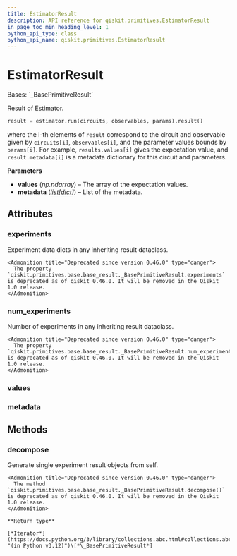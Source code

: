 ```yaml
---
title: EstimatorResult
description: API reference for qiskit.primitives.EstimatorResult
in_page_toc_min_heading_level: 1
python_api_type: class
python_api_name: qiskit.primitives.EstimatorResult
---
```


# EstimatorResult

<Class id="qiskit.primitives.EstimatorResult" isDedicatedPage={true} github="https://github.com/qiskit/qiskit/tree/stable/0.46/qiskit/primitives/base/estimator_result.py" signature="qiskit.primitives.EstimatorResult(values, metadata)">
  Bases: `_BasePrimitiveResult`

  Result of Estimator.

  ```python
  result = estimator.run(circuits, observables, params).result()
  ```

  where the i-th elements of `result` correspond to the circuit and observable given by `circuits[i]`, `observables[i]`, and the parameter values bounds by `params[i]`. For example, `results.values[i]` gives the expectation value, and `result.metadata[i]` is a metadata dictionary for this circuit and parameters.

  **Parameters**

  *   **values** (*np.ndarray*) – The array of the expectation values.
  *   **metadata** ([*list*](https://docs.python.org/3/library/stdtypes.html#list "(in Python v3.12)")*\[*[*dict*](https://docs.python.org/3/library/stdtypes.html#dict "(in Python v3.12)")*]*) – List of the metadata.

  ## Attributes

  ### experiments

  <Attribute id="qiskit.primitives.EstimatorResult.experiments">
    Experiment data dicts in any inheriting result dataclass.

    <Admonition title="Deprecated since version 0.46.0" type="danger">
      The property `qiskit.primitives.base.base_result._BasePrimitiveResult.experiments` is deprecated as of qiskit 0.46.0. It will be removed in the Qiskit 1.0 release.
    </Admonition>
  </Attribute>

  ### num\_experiments

  <Attribute id="qiskit.primitives.EstimatorResult.num_experiments">
    Number of experiments in any inheriting result dataclass.

    <Admonition title="Deprecated since version 0.46.0" type="danger">
      The property `qiskit.primitives.base.base_result._BasePrimitiveResult.num_experiments` is deprecated as of qiskit 0.46.0. It will be removed in the Qiskit 1.0 release.
    </Admonition>
  </Attribute>

  ### values

  <Attribute id="qiskit.primitives.EstimatorResult.values" attributeTypeHint="np.ndarray[Any, np.dtype[np.float64]]" />

  ### metadata

  <Attribute id="qiskit.primitives.EstimatorResult.metadata" attributeTypeHint="list[dict[str, Any]]" />

  ## Methods

  ### decompose

  <Function id="qiskit.primitives.EstimatorResult.decompose" signature="decompose()">
    Generate single experiment result objects from self.

    <Admonition title="Deprecated since version 0.46.0" type="danger">
      The method `qiskit.primitives.base.base_result._BasePrimitiveResult.decompose()` is deprecated as of qiskit 0.46.0. It will be removed in the Qiskit 1.0 release.
    </Admonition>

    **Return type**

    [*Iterator*](https://docs.python.org/3/library/collections.abc.html#collections.abc.Iterator "(in Python v3.12)")\[*\_BasePrimitiveResult*]
  </Function>
</Class>

